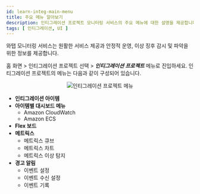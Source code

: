 ```yaml
---
id: learn-integ-main-menu
title: 주요 메뉴 알아보기
description: 인티그레이션 프로젝트 모니터링 서비스의 주요 메뉴에 대한 설명을 제공합니다.
tags: [ 인티그레이션, UI ]
---
```


와탭 모니터링 서비스는 원활한 서비스 제공과 안정적 운영, 이상 징후 감시 및 파악을 위한 정보를 제공합니다.

<!--
* ***인티그레이션 아이템*** 메뉴
* 아이템별 ***대시보드*** 메뉴
* 아이템 공통 메뉴 (***Flex 보드***, ***메트릭스***, ***경고 알림***)
-->
<!-- 메트릭스 이상치 탐지? -->

홈 화면 > 인티그레이션 프로젝트 선택 > ***인티그레이션 프로젝트*** 메뉴로 진입하세요. 인티그레이션 프로젝트의 메뉴는 다음과 같이 구성되어 있습니다.

<center>

![인티그레이션 프로젝트 메뉴](https://img.whatap.io/media/images/whatap_integration_project_menu.png)

</center>

* **인티그레이션 아이템**
* **아이템별 대시보드 메뉴**
    * Amazon CloudWatch
    * Amazon ECS
* **Flex 보드**
* **메트릭스**
    * 메트릭스 큐브
    * 메트릭스 차트
    * 메트릭스 이상 탐지
* **경고 알림**
    * 이벤트 설정
    * 이벤트 수신 설정
    * 이벤트 기록